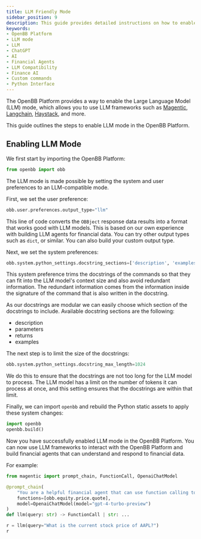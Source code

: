 ```yaml
---
title: LLM Friendly Mode
sidebar_position: 9
description: This guide provides detailed instructions on how to enable LLM mode in the OpenBB Platform.
keywords:
- OpenBB Platform
- LLM mode
- LLM
- ChatGPT
- AI
- Financial Agents
- LLM Compatibility
- Finance AI
- Custom commands
- Python Interface
---
```



<HeadTitle title="Enable LLM Mode - How-To | OpenBB Platform Docs" />

The OpenBB Platform provides a way to enable the Large Language Model (LLM) mode, which allows you to use LLM frameworks such as [Magentic](https://github.com/jackmpcollins/magentic), [Langchain](https://github.com/langchain-ai/langchain), [Haystack](https://github.com/deepset-ai/haystack), and more.

This guide outlines the steps to enable LLM mode in the OpenBB Platform.

## Enabling LLM Mode

We first start by importing the OpenBB Platform:

```python
from openbb import obb
```

The LLM mode is made possible by setting the system and user preferences to an LLM-compatible mode.

First, we set the user preference:

```python
obb.user.preferences.output_type="llm"
```

This line of code converts the `OBBject` response data results into a format that works good with LLM models. This is based on our own experience with building LLM agents for financial data. You can try other output types such as `dict`, or similar. You can also build your custom output type.

Next, we set the system preferences:

```python
obb.system.python_settings.docstring_sections=['description', 'examples']
```

This system preference trims the docstrings of the commands so that they can fit into the LLM model's context size and also avoid redundant information. The redundant information comes from the information inside the signature of the command that is also written in the docstring.

As our docstrings are modular we can easily choose which section of the docstrings to include. Available docstring sections are the following:

- description
- parameters
- returns
- examples

The next step is to limit the size of the docstrings:

```python
obb.system.python_settings.docstring_max_length=1024
```

We do this to ensure that the docstrings are not too long for the LLM model to process. The LLM model has a limit on the number of tokens it can process at once, and this setting ensures that the docstrings are within that limit.

Finally, we can import `openbb` and rebuild the Python static assets to apply these system changes:

```python
import openbb
openbb.build()
```

Now you have successfully enabled LLM mode in the OpenBB Platform. You can now use LLM frameworks to interact with the OpenBB Platform and build financial agents that can understand and respond to financial data.

For example:

```python
from magentic import prompt_chain, FunctionCall, OpenaiChatModel

@prompt_chain(
    "You are a helpful financial agent that can use function calling to retrieve data.\nUser Query: {query}",
    functions=[obb.equity.price.quote],
    model=OpenaiChatModel(model="gpt-4-turbo-preview")
)
def llm(query: str) -> FunctionCall | str: ...

r = llm(query="What is the current stock price of AAPL?")
r
```
